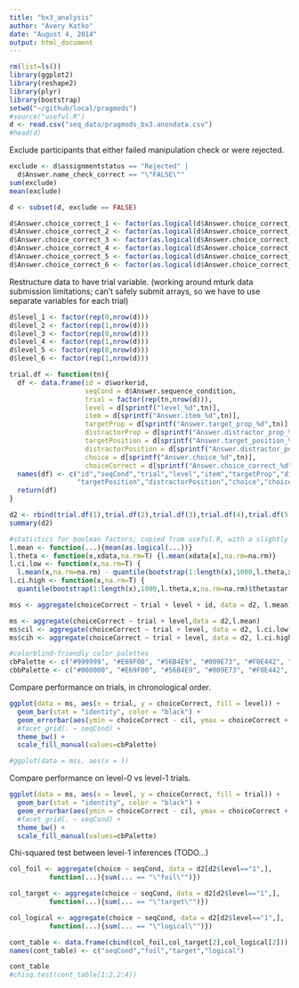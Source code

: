```yaml
---
title: "bx3_analysis"
author: "Avery Katko"
date: "August 4, 2014"
output: html_document
---
```


```r
rm(list=ls())
library(ggplot2)
library(reshape2)
library(plyr)
library(bootstrap)
setwd("~/github/local/pragmods")
#source("useful.R")
d <- read.csv("seq_data/pragmods_bx3.anondata.csv")
#head(d)
```

Exclude participants that either failed manipulation check or were rejected.

```r
exclude <- d$assignmentstatus == "Rejected" |
  d$Answer.name_check_correct == "\"FALSE\""
sum(exclude)
mean(exclude)

d <- subset(d, exclude == FALSE)

d$Answer.choice_correct_1 <- factor(as.logical(d$Answer.choice_correct_1))
d$Answer.choice_correct_2 <- factor(as.logical(d$Answer.choice_correct_2))
d$Answer.choice_correct_3 <- factor(as.logical(d$Answer.choice_correct_3))
d$Answer.choice_correct_4 <- factor(as.logical(d$Answer.choice_correct_4))
d$Answer.choice_correct_5 <- factor(as.logical(d$Answer.choice_correct_5))
d$Answer.choice_correct_6 <- factor(as.logical(d$Answer.choice_correct_6))
```

Restructure data to have trial variable. (working around mturk data submission limitations; can't safely submit arrays, so we have to use separate variables for each trial)

```r
d$level_1 <- factor(rep(0,nrow(d)))
d$level_2 <- factor(rep(1,nrow(d)))
d$level_3 <- factor(rep(0,nrow(d)))
d$level_4 <- factor(rep(1,nrow(d)))
d$level_5 <- factor(rep(0,nrow(d)))
d$level_6 <- factor(rep(1,nrow(d)))

trial.df <- function(tn){
  df <- data.frame(id = d$workerid,
                   seqCond = d$Answer.sequence_condition,
                   trial = factor(rep(tn,nrow(d))),
                   level = d[sprintf("level_%d",tn)],
                   item = d[sprintf("Answer.item_%d",tn)],
                   targetProp = d[sprintf("Answer.target_prop_%d",tn)],
                   distractorProp = d[sprintf("Answer.distractor_prop_%d",tn)],
                   targetPosition = d[sprintf("Answer.target_position_%d",tn)],
                   distractorPosition = d[sprintf("Answer.distractor_position_%d",tn)],
                   choice = d[sprintf("Answer.choice_%d",tn)],
                   choiceCorrect = d[sprintf("Answer.choice_correct_%d",tn)])
  names(df) <- c("id","seqCond","trial","level","item","targetProp","distractorProp",
                 "targetPosition","distractorPosition","choice","choiceCorrect")
  return(df)
}

d2 <- rbind(trial.df(1),trial.df(2),trial.df(3),trial.df(4),trial.df(5),trial.df(6))
summary(d2)
```

```r
#statistics for boolean factors; copied from useful.R, with a slightly different mean function to work with the choiceCorrect factor
l.mean <- function(...){mean(as.logical(...))}
l.theta <- function(x,xdata,na.rm=T) {l.mean(xdata[x],na.rm=na.rm)}
l.ci.low <- function(x,na.rm=T) {
  l.mean(x,na.rm=na.rm) - quantile(bootstrap(1:length(x),1000,l.theta,x,na.rm=na.rm)$thetastar,.025,na.rm=na.rm)}
l.ci.high <- function(x,na.rm=T) {
  quantile(bootstrap(1:length(x),1000,l.theta,x,na.rm=na.rm)$thetastar,.975,na.rm=na.rm) - l.mean(x,na.rm=na.rm)}

mss <- aggregate(choiceCorrect ~ trial + level + id, data = d2, l.mean)

ms <- aggregate(choiceCorrect ~ trial + level,data = d2,l.mean)
ms$cil <- aggregate(choiceCorrect ~ trial + level, data = d2, l.ci.low)$choiceCorrect
ms$cih <- aggregate(choiceCorrect ~ trial + level, data = d2, l.ci.high)$choiceCorrect

#colorblind-friendly color palettes
cbPalette <- c("#999999", "#E69F00", "#56B4E9", "#009E73", "#F0E442", "#0072B2", "#D55E00", "#CC79A7")
cbbPalette <- c("#000000", "#E69F00", "#56B4E9", "#009E73", "#F0E442", "#0072B2", "#D55E00", "#CC79A7")
```

Compare performance on trials, in chronological order.

```r
ggplot(data = ms, aes(x = trial, y = choiceCorrect, fill = level)) +
  geom_bar(stat = "identity", color = "black") +
  geom_errorbar(aes(ymin = choiceCorrect - cil, ymax = choiceCorrect + cih), width = 0.2) +
  #facet_grid(. ~ seqCond) + 
  theme_bw() +
  scale_fill_manual(values=cbPalette)
```

```r
#ggplot(data = mss, aes(x = ))
```

Compare performance on level-0 vs level-1 trials.

```r
ggplot(data = ms, aes(x = level, y = choiceCorrect, fill = trial)) +
  geom_bar(stat = "identity", color = "black") +
  geom_errorbar(aes(ymin = choiceCorrect - cil, ymax = choiceCorrect + cih), width = 0.2) +
  #facet_grid(. ~ seqCond) +
  theme_bw() +
  scale_fill_manual(values=cbPalette)
```

Chi-squared test between level-1 inferences (TODO...)

```r
col_foil <- aggregate(choice ~ seqCond, data = d2[d2$level=="1",], 
          function(...){sum(... == "\"foil\"")})

col_target <- aggregate(choice ~ seqCond, data = d2[d2$level=="1",], 
          function(...){sum(... == "\"target\"")})

col_logical <- aggregate(choice ~ seqCond, data = d2[d2$level=="1",], 
          function(...){sum(... == "\"logical\"")})

cont_table <- data.frame(cbind(col_foil,col_target[2],col_logical[2]))
names(cont_table) <- c("seqCond","foil","target","logical")

cont_table
#chisq.test(cont_table[1:2,2:4])
```
